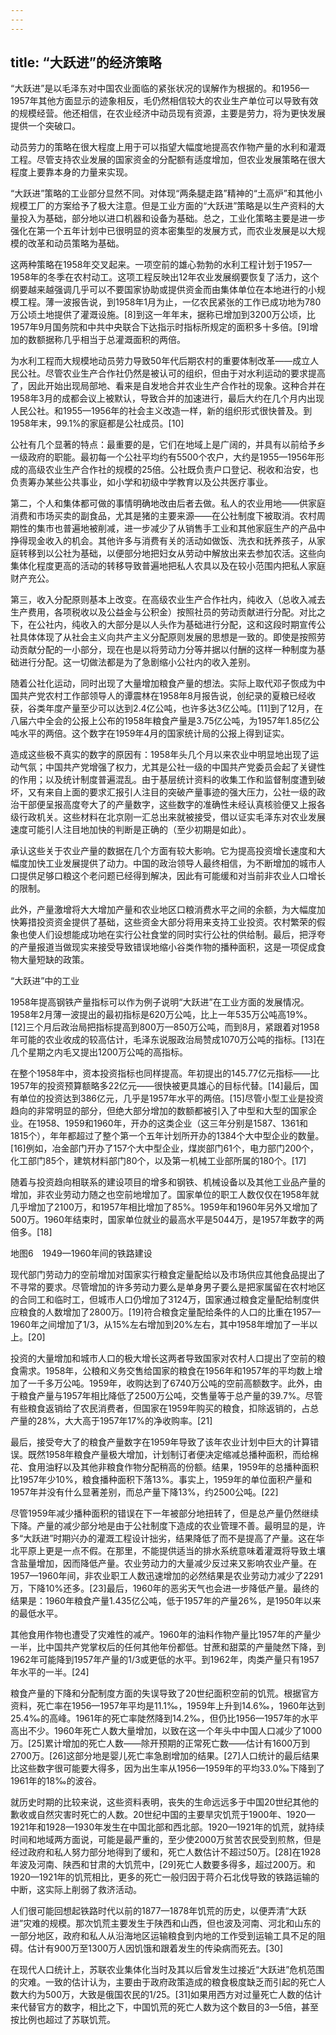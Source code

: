 ```yaml
---
---
---
```

title: “大跃进”的经济策略
---



“大跃进”是以毛泽东对中国农业面临的紧张状况的误解作为根据的。和1956—1957年其他方面显示的迹象相反，毛仍然相信较大的农业生产单位可以导致有效的规模经营。他还相信，在农业经济中动员现有资源，主要是劳力，将为更快发展提供一个突破口。

动员劳力的策略在很大程度上用于可以指望大幅度地提高农作物产量的水利和灌溉工程。尽管支持农业发展的国家资金的分配额有适度增加，但农业发展策略在很大程度上要靠本身的力量来实现。

“大跃进”策略的工业部分显然不同。对体现“两条腿走路”精神的“土高炉”和其他小规模工厂的方案给予了极大注意。但是工业方面的“大跃进”策略是以生产资料的大量投入为基础，部分地以进口机器和设备为基础。总之，工业化策略主要是进一步强化在第一个五年计划中已很明显的资本密集型的发展方式，而农业发展是以大规模的改革和动员策略为基础。

这两种策略在1958年交叉起来。一项空前的雄心勃勃的水利工程计划于1957—1958年的冬季在农村动工。这项工程反映出12年农业发展纲要恢复了活力，这个纲要越来越强调几乎可以不要国家协助或提供资金而由集体单位在本地进行的小规模工程。薄一波报告说，到1958年1月为止，一亿农民紧张的工作已成功地为780万公顷土地提供了灌溉设施。[8]到这一年年末，据称已增加到3200万公顷，比1957年9月国务院和中共中央联合下达指示时指标所规定的面积多十多倍。[9]增加的数额据称几乎相当于总灌溉面积的两倍。

为水利工程而大规模地动员劳力导致50年代后期农村的重要体制改革——成立人民公社。尽管农业生产合作社仍然是被认可的组织，但由于对水利运动的要求提高了，因此开始出现局部地、看来是自发地合并农业生产合作社的现象。这种合并在1958年3月的成都会议上被默认，导致合并的加速进行，最后大约在几个月内出现人民公社。和1955—1956年的社会主义改造一样，新的组织形式很快普及。到1958年末，99.1%的家庭都是公社成员。[10]

公社有几个显著的特点：最重要的是，它们在地域上是广阔的，并具有以前给予乡一级政府的职能。最初每一个公社平均约有5500个农户，大约是1955—1956年形成的高级农业生产合作社的规模的25倍。公社既负责户口登记、税收和治安，也负责筹办某些公共事业，如小学和初级中学教育以及公共医疗事业。

第二，个人和集体都可做的事情明确地改由后者去做。私人的农业用地——供家庭消费和市场买卖的副食品，尤其是猪的主要来源——在公社制度下被取消。农村周期性的集市也普遍地被削减，进一步减少了从销售手工业和其他家庭生产的产品中挣得现金收入的机会。其他许多与消费有关的活动如做饭、洗衣和抚养孩子，从家庭转移到以公社为基础，以便部分地把妇女从劳动中解放出来去参加农活。这些向集体化程度更高的活动的转移导致普遍地把私人农具以及在较小范围内把私人家庭财产充公。

第三，收入分配原则基本上改变。在高级农业生产合作社内，纯收入（总收入减去生产费用，各项税收以及公益金与公积金）按照社员的劳动贡献进行分配。对比之下，在公社内，纯收入的大部分是以人头作为基础进行分配，这和这段时期宣传公社具体体现了从社会主义向共产主义分配原则发展的思想是一致的。即使是按照劳动贡献分配的一小部分，现在也是以将劳动力分等并据以付酬的这样一种制度为基础进行分配。这一切做法都是为了急剧缩小公社内的收入差别。

随着公社化运动，同时出现了大量增加粮食产量的想法。实际上取代邓子恢成为中国共产党农村工作部领导人的谭震林在1958年8月报告说，创纪录的夏粮已经收获，谷类年度产量至少可以达到2.4亿公吨，也许多达3亿公吨。[11]到了12月，在八届六中全会的公报上公布的1958年粮食产量是3.75亿公吨，为1957年1.85亿公吨水平的两倍。这个数字在1959年4月的国家统计局的公报上得到证实。

造成这些极不真实的数字的原因有：1958年头几个月以来农业中明显地出现了运动气氛；中国共产党增强了权力，尤其是公社一级的中国共产党委员会起了关键性的作用；以及统计制度普遍混乱。由于基层统计资料的收集工作和监督制度遭到破坏，又有来自上面的要求汇报引人注目的突破产量事迹的强大压力，公社一级的政治干部便呈报高度夸大了的产量数字，这些数字的准确性未经认真核验便又上报各级行政机关。这些材料在北京刚一汇总出来就被接受，借以证实毛泽东对农业发展速度可能引人注目地加快的判断是正确的（至少初期是如此）。

承认这些关于农业产量的数据在几个方面有较大影响。它为提高投资增长速度和大幅度加快工业发展提供了动力。中国的政治领导人最终相信，为不断增加的城市人口提供足够口粮这个老问题已经得到解决，因此有可能缓和对当前非农业人口增长的限制。

此外，产量激增将大大增加产量和农业地区口粮消费水平之间的余额，为大幅度加快筹措投资资金提供了基础，这些资金大部分将用来支持工业投资。农村繁荣的假象也使人们设想能成功地在实行公社食堂的同时实行公社的供给制。最后，把浮夸的产量报道当做现实来接受导致错误地缩小谷类作物的播种面积，这是一项促成食物大量短缺的政策。





“大跃进”中的工业

1958年提高钢铁产量指标可以作为例子说明“大跃进”在工业方面的发展情况。1958年2月薄一波提出的最初指标是620万公吨，比上一年535万公吨高19%。[12]三个月后政治局把指标提高到800万—850万公吨，而到8月，紧跟着对1958年可能的农业收成的较高估计，毛泽东说服政治局赞成1070万公吨的指标。[13]在几个星期之内毛又提出1200万公吨的高指标。

在整个1958年中，资本投资指标也同样提高。年初提出的145.77亿元指标——比1957年的投资预算额略多22亿元——很快被更具雄心的目标代替。[14]最后，国有单位的投资达到386亿元，几乎是1957年水平的两倍。[15]尽管小型工业是投资趋向的非常明显的部分，但绝大部分增加的数额都被引入了中型和大型的国家企业。在1958、1959和1960年，开办的这类企业（这三年分别是1587、1361和1815个），年年都超过了整个第一个五年计划所开办的1384个大中型企业的数量。[16]例如，冶金部门开办了157个大中型企业，煤炭部门61个，电力部门200个，化工部门85个，建筑材料部门80个，以及第一机械工业部所属的180个。[17]

随着与投资趋向相联系的建设项目的增多和钢铁、机械设备以及其他工业品产量的增加，非农业劳动力随之也空前地增加了。国家单位的职工人数仅仅在1958年就几乎增加了2100万，和1957年相比增加了85%。1959年和1960年另外又增加了500万。1960年结束时，国家单位就业的最高水平是5044万，是1957年数字的两倍多。[18]



地图6　1949—1960年间的铁路建设

现代部门劳动力的空前增加对国家实行粮食定量配给以及市场供应其他食品提出了不寻常的要求。尽管增加的许多劳动力要么是单身男子要么是把家属留在农村地区的合同工和临时工，但城市人口仍增加了3124万，国家通过粮食定量配给制度供应粮食的人数增加了2800万。[19]符合粮食定量配给条件的人口的比重在1957—1960年之间增加了1/3，从15%左右增加到20%左右，其中1958年增加了一半以上。[20]

投资的大量增加和城市人口的极大增长这两者导致国家对农村人口提出了空前的粮食需求。1958年，公粮和义务交售给国家的粮食在1956年和1957年的平均数上增加了一千多万公吨。1959年，收购达到了6740万公吨的空前高额数字。此外，由于粮食产量与1957年相比降低了2500万公吨，交售量等于总产量的39.7%。尽管有些粮食返销给了农民消费者，但国家在1959年购买的粮食，扣除返销的，占总产量的28%，大大高于1957年17%的净收购率。[21]

最后，接受夸大了的粮食产量数字在1959年导致了该年农业计划中巨大的计算错误。既然1958年粮食产量极大增加，计划制订者便决定缩减总播种面积，而给棉花、食用油籽以及其他非粮食作物分配稍高的份额。结果，1959年的总播种面积比1957年少10%，粮食播种面积下落13%。事实上，1959年的单位面积产量和1957年并没有什么显著差别，而总产量下降13%，约2500公吨。[22]

尽管1959年减少播种面积的错误在下一年被部分地扭转了，但是总产量仍然继续下降。产量的减少部分地是由于公社制度下造成的农业管理不善。最明显的是，许多“大跃进”时期兴办的灌溉工程设计拙劣，结果降低了而不是提高了产量。这在华北平原上更是一点不假。在那里，不能提供适当的排水系统意味着灌溉将导致土壤含盐量增加，因而降低产量。农业劳动力的大量减少反过来又影响农业产量。在1957—1960年间，非农业职工人数迅速增加的必然结果是农业劳动力减少了2291万，下降10%还多。[23]最后，1960年的恶劣天气也会进一步降低产量。最终的结果是：1960年粮食产量1.435亿公吨，低于1957年的产量26%，是1950年以来的最低水平。

其他食用作物也遭受了灾难性的减产。1960年的油料作物产量比1957年的产量少一半，比中国共产党掌权后的任何其他年份都低。甘蔗和甜菜的产量陡然下降，到1962年可能降到1957年产量的1/3或更低的水平。到1962年，肉类产量只有1957年水平的一半。[24]

粮食产量的下降和分配制度方面的失误导致了20世纪面积空前的饥荒。根据官方资料，死亡率在1956—1957年平均是11.1‰，1959年上升到14.6‰，1960年达到25.4‰的高峰。1961年的死亡率陡然降到14.2‰，但仍比1956—1957年的水平高出不少。1960年死亡人数大量增加，以致在这一个年头中中国人口减少了1000万。[25]累计增加的死亡人数——除开预期的正常死亡数——估计有1600万到2700万。[26]这部分地是婴儿死亡率急剧增加的结果。[27]人口统计的最后结果比这些数字很可能要大得多，因为出生率从1956—1959年的平均33.0‰下降到了1961年的18‰的波谷。

就历史时期的比较来说，这些资料表明，丧失的生命远远多于中国20世纪其他的歉收或自然灾害时死亡的人数。20世纪中国的主要旱灾饥荒于1900年、1920—1921年和1928—1930年发生在中国北部和西北部。1920—1921年的饥荒，就持续时间和地域两方面说，可能是最严重的，至少使2000万贫苦农民受到煎熬，但是经过政府和私人努力部分地得到了缓和，死亡人数估计不超过50万。[28]在1928年波及河南、陕西和甘肃的大饥荒中，[29]死亡人数要多得多，超过200万。和1920—1921年的饥荒相比，更多的死亡一般归因于蒋介石北伐导致的铁路运输的中断，这实际上削弱了救济活动。

人们很可能回想起铁路时代以前的1877—1878年饥荒的历史，以便弄清“大跃进”灾难的规模。那次饥荒主要发生于陕西和山西，但也波及河南、河北和山东的一部分地区，政府和私人从沿海地区运输粮食到内地的工作受到运输工具不足的阻碍。估计有900万至1300万人因饥饿和跟着发生的传染病而死去。[30]

在现代人口统计上，苏联农业集体化当时及其以后曾发生过接近“大跃进”危机范围的灾难。一致的估计认为，主要由于政府政策造成的粮食极度缺乏而引起的死亡人数大约为500万，大致是俄国农民的1/25。[31]如果用西方对过量死亡人数的估计来代替官方的数字，相比之下，中国饥荒的死亡人数为这个数目的3—5倍，甚至按比例也超过了苏联饥荒。